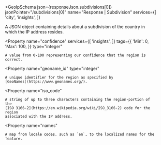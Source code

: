 
<GeoIpSchema
  json={responseJson.subdivisions[0]}
  jsonPointer="/subdivisions[0]"
  name="Response | Subdivision"
  services={[
    'city',
    'insights',
  ]}
>
  A JSON object containing details about a subdivision of the country in which
  the IP address resides.

  <Property
    name="confidence"
    services={[
      'insights',
    ]}
    tags={{
      'Min': 0,
      'Max': 100,
    }}
    type="integer"
  >
    A value from 0-100 representing our confidence that the region is correct.
  </Property>

  <Property
    name="geoname_id"
    type="integer"
  >
    A unique identifier for the region as specified by
    [GeoNames](https://www.geonames.org/).
  </Property>

  <Property
    name="iso_code"
  >
    A string of up to three characters containing the region-portion of the
    [ISO 3166-2](https://en.wikipedia.org/wiki/ISO_3166-2) code for the region
    associated with the IP address.
  </Property>

  <Property
    name="names"
  >
    A map from locale codes, such as `en`, to the localized names for the
    feature.
  </Property>
</GeoIpSchema>
